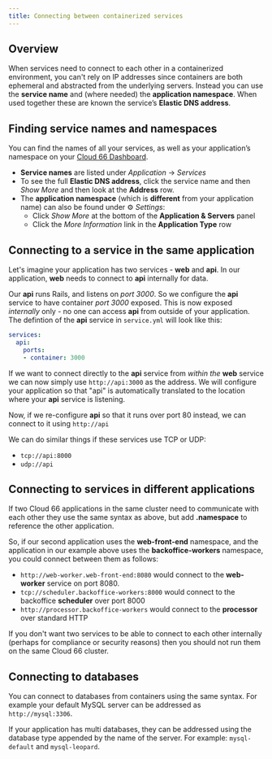 ```yaml
---
title: Connecting between containerized services
---
```


## Overview

When services need to connect to each other in a containerized environment, you can't rely on IP addresses since containers are both ephemeral and abstracted from the underlying servers. Instead you can use the **service name** and (where needed) the **application namespace**. When used together these are known the service’s **Elastic DNS address**. 

## Finding service names and namespaces

You can find the names of all your services, as well as your application’s namespace on your [Cloud 66 Dashboard](https://app.cloud66.com/). 

- **Service names** are listed under *Application* &rarr; *Services*
- To see the full **Elastic DNS address**, click the service name and then *Show More* and then look at the **Address** row.
- The **application namespace** (which is **different** from your application name) can also be found under ⚙️ *Settings*:
	- Click *Show More* at the bottom of the **Application & Servers** panel 
	- Click the *More Information* link in the **Application Type** row 

## Connecting to a service in the same application

Let's imagine your application has two services - **web** and **api**. In our application, **web** needs to connect to **api** internally for data.

Our **api** runs Rails, and listens on *port 3000*. So we configure the **api** service to have container *port 3000* exposed. This is now exposed *internally* only - no one can access **api** from outside of your application. The defintion of the **api** service in `service.yml` will look like this:

```yaml
services: 
  api: 
    ports:
    - container: 3000 
```

If we want to connect directly to the **api** service from *within the* **web** service we can now simply use `http://api:3000` as the address. We will configure your application so that "api" is automatically translated to the location where your **api** service is listening.

Now, if we re-configure **api** so that it runs over port 80 instead, we can connect to it using `http://api`

We can do similar things if these services use TCP or UDP:

- `tcp://api:8000`
- `udp://api`

## Connecting to services in different applications

If two Cloud 66 applications in the same cluster need to communicate with each other they use the same syntax as above, but add **.namespace** to reference the other application.

So, if our second application uses the **web-front-end** namespace, and the application in our example above uses the **backoffice-workers** namespace, you could connect between them as follows:

- `http://web-worker.web-front-end:8080` would connect to the **web-worker** service on port 8080.
- `tcp://scheduler.backoffice-workers:8000` would connect  to the backoffice **scheduler** over port 8000
- `http://processor.backoffice-workers` would connect to the **processor** over standard HTTP

<Callout type="warning" title="Separating services">
 If you don't want two services to be able to connect to each other internally (perhaps for compliance or security reasons) then you should not run them on the same Cloud 66 cluster. 
</Callout>

## Connecting to databases

You can connect to databases from containers using the same syntax. For example your default MySQL server can be addressed as `http://mysql:3306`.  

If your application has multi databases, they can be addressed using the database type appended by the name of the server. For example: `mysql-default` and `mysql-leopard`.
